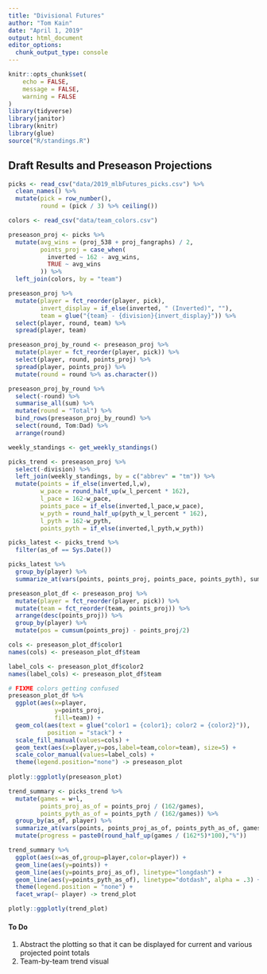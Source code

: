 ```yaml
---
title: "Divisional Futures"
author: "Tom Kain"
date: "April 1, 2019"
output: html_document
editor_options: 
  chunk_output_type: console
---
```


```r
knitr::opts_chunk$set(
	echo = FALSE,
	message = FALSE,
	warning = FALSE
)
library(tidyverse)
library(janitor)
library(knitr)
library(glue)
source("R/standings.R")
```
## Draft Results and Preseason Projections
```r
picks <- read_csv("data/2019_mlbFutures_picks.csv") %>% 
  clean_names() %>% 
  mutate(pick = row_number(),
         round = (pick / 3) %>% ceiling())

colors <- read_csv("data/team_colors.csv")
```
```r
preseason_proj <- picks %>%
  mutate(avg_wins = (proj_538 + proj_fangraphs) / 2,
         points_proj = case_when(
           inverted ~ 162 - avg_wins,
           TRUE ~ avg_wins
         )) %>% 
  left_join(colors, by = "team")
```
```r
preseason_proj %>% 
  mutate(player = fct_reorder(player, pick),
         invert_display = if_else(inverted, " (Inverted)", ""),
         team = glue("{team} - {division}{invert_display}")) %>% 
  select(player, round, team) %>% 
  spread(player, team) 

preseason_proj_by_round <- preseason_proj %>% 
  mutate(player = fct_reorder(player, pick)) %>% 
  select(player, round, points_proj) %>%
  spread(player, points_proj) %>% 
  mutate(round = round %>% as.character())

preseason_proj_by_round %>% 
  select(-round) %>% 
  summarise_all(sum) %>% 
  mutate(round = "Total") %>%
  bind_rows(preseason_proj_by_round) %>% 
  select(round, Tom:Dad) %>% 
  arrange(round) 

```

```r
weekly_standings <- get_weekly_standings()
```

```r
picks_trend <- preseason_proj %>% 
  select(-division) %>% 
  left_join(weekly_standings, by = c("abbrev" = "tm")) %>% 
  mutate(points = if_else(inverted,l,w),
         w_pace = round_half_up(w_l_percent * 162),
         l_pace = 162-w_pace,
         points_pace = if_else(inverted,l_pace,w_pace),
         w_pyth = round_half_up(pyth_w_l_percent * 162),
         l_pyth = 162-w_pyth,
         points_pyth = if_else(inverted,l_pyth,w_pyth))

picks_latest <- picks_trend %>% 
  filter(as_of == Sys.Date())

picks_latest %>% 
  group_by(player) %>% 
  summarize_at(vars(points, points_proj, points_pace, points_pyth), sum)
```

```r
preseason_plot_df <- preseason_proj %>% 
  mutate(player = fct_reorder(player, pick)) %>% 
  mutate(team = fct_reorder(team, points_proj)) %>%
  arrange(desc(points_proj)) %>% 
  group_by(player) %>% 
  mutate(pos = cumsum(points_proj) - points_proj/2)

cols <- preseason_plot_df$color1
names(cols) <- preseason_plot_df$team

label_cols <- preseason_plot_df$color2
names(label_cols) <- preseason_plot_df$team

# FIXME colors getting confused
preseason_plot_df %>% 
  ggplot(aes(x=player,
             y=points_proj,
             fill=team)) +
  geom_col(aes(text = glue("color1 = {color1}; color2 = {color2}")), 
           position = "stack") +
  scale_fill_manual(values=cols) +
  geom_text(aes(x=player,y=pos,label=team,color=team), size=5) +
  scale_color_manual(values=label_cols) +
  theme(legend.position="none") -> preseason_plot
  
plotly::ggplotly(preseason_plot)
```

```r
trend_summary <- picks_trend %>% 
  mutate(games = w+l,
         points_proj_as_of = points_proj / (162/games),
         points_pyth_as_of = points_pyth / (162/games)) %>% 
  group_by(as_of, player) %>% 
  summarize_at(vars(points, points_proj_as_of, points_pyth_as_of, games), sum) %>% 
  mutate(progress = paste0(round_half_up(games / (162*5)*100),"%"))

trend_summary %>% 
  ggplot(aes(x=as_of,group=player,color=player)) +
  geom_line(aes(y=points)) +
  geom_line(aes(y=points_proj_as_of), linetype="longdash") +
  geom_line(aes(y=points_pyth_as_of), linetype="dotdash", alpha = .3) +
  theme(legend.position = "none") +
  facet_wrap(~ player) -> trend_plot

plotly::ggplotly(trend_plot)
```

#### To Do

1. Abstract the plotting so that it can be displayed for current and various projected point totals
2. Team-by-team trend visual
